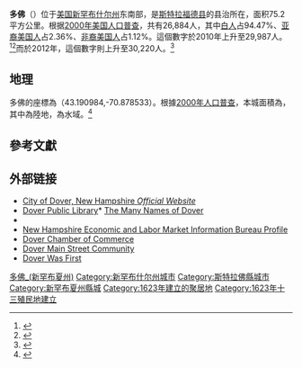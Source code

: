 {{Infobox settlement
|official_name = 多佛
|native_name = Dover
|settlement_type = [[城市|城市]]
|nickname = 加里森市<br>The Garrison City
|motto =
|image_skyline = Downtown Dover 52.JPG
|imagesize =
|image_caption =多佛市中心
|image_flag =
|image_seal = 
|image_map = Strafford-Dover-NH.png
|mapsize = 250px
|map_caption = 多佛在新罕布什尔州中的位置
|image_map1 =
|mapsize1 =
|map_caption1 =
|subdivision_type = [[世界地理索引|國家]]
|subdivision_name = [[美国|美国]]
|subdivision_type1 = [[美國州份|州]]
|subdivision_name1 = [[新罕布什尔州|新罕布什尔州]]
|subdivision_type2 = [[縣_(美國)|縣]]
|subdivision_name2 = [[斯特拉福德县_(新罕布什尔州)|斯特拉福德县]]
|government_type =
|leader_title = 城市經理
|leader_title1 = [[市長|市長]]
|leader_title2 = 市議會
|leader_name = 邁克·海卓亞
|leader_name1 = 迪安·特雷費森
|leader_name2 = 鮑勃·凱莉<br>凱瑟琳·切尼<br>邁克爾·卡高<br>威廉·加里森<br>多蘿西婭·胡珀<br>埃德·施普勒<br>邁克爾·維登<br>卡倫·韋斯頓
|established_title = 建立
|established_title2 = 成立鎮市政機關
|established_title3 = 重組為城市
|established_date = 1623年
|established_date2 = 1623年
|established_date3 = 1855年
|area_magnitude = 1 E9
|area_total_sq_mi = 
|area_total_km2 = 75.2
|area_land_sq_mi = 
|area_land_km2 = 69.2
|area_water_sq_mi = 
|area_water_km2 = 6.0
|area_water_percent = 7.96
|area_urban_sq_mi =
|area_urban_km2 =
|area_metro_sq_mi =
|area_metro_km2 =
|population_as_of = 2012估計
|population_note = 
|population_total = 30220
|population_metro =
|population_urban =
|population_density_km2 = 433.3
|population_density_sq_mi = 
|timezone = [[北美東部時區|北美東部時區]]
|utc_offset = -5
|timezone_DST = 北美東部時區
|utc_offset_DST = -4
|elevation_m = 15
|elevation_ft = 50
|website = {{URL|www.ci.dover.nh.us}}
|postal_code_type = [[美國郵政編碼|ZIP代碼]]
|postal_code = 03820-03822
|area_code = 603
|blank_name = [[聯邦信息處理標準|FIPS代碼]]
|blank_info = 33-18820
|blank1_name = [[地名信息系統|GNIS代碼]]
|blank1_info = 0866618
|footnotes =
}}

'''多佛'''（{{lang en|Dover}}）位于[[美国|美国]][[新罕布什尔州|新罕布什尔州]]东南部，是[[斯特拉福德县_(新罕布什尔州)|斯特拉福德县]]的县治所在{{GR|6}}，面积75.2平方公里。根据[[2000年美国人口普查|2000年美国人口普查]]，共有26,884人，其中[[白人|白人]]占94.47%、[[亚裔美国人|亚裔美国人]]占2.36%、[[非裔美国人|非裔美国人]]占1.12%。{{GR|2}}這個數字於2010年上升至29,987人。<ref>{{Cite web |url=http://factfinder2.census.gov/ |title=2010 census factfinder2 |accessdate=2013-08-08 |archive-date=2013-09-11 |archive-url=https://web.archive.org/web/20130911234518/http://factfinder2.census.gov/ |dead-url=no }}</ref><ref name="Census 2010">{{cite web| url=http://factfinder2.census.gov/bkmk/table/1.0/en/DEC/10_DP/G001/1600000US3318820| title=Geographic Identifiers: 2010 Demographic Profile Data (G001): Dover city, New Hampshire| publisher=U.S. Census Bureau, American Factfinder| accessdate=February 11, 2013}}</ref>而於2012年，這個數字則上升至30,220人。<ref>{{cite web| url=http://factfinder2.census.gov/bkmk/table/1.0/en/PEP/2012/PEPANNRES/0400000US33.16200| title= Annual Estimates of the Resident Population: April 1, 2010 to July 1, 2012 (PEPANNRES): New Hampshire Incorporated Places| publisher=U.S. Census Bureau, American Factfinder| accessdate=May 30, 2013}}</ref>

==地理==
多佛的座標為{{Coord|43|11|28|N|70|52|43|W|type:city}}（43.190984,-70.878533）。{{GR|1}}根據[[美國2000年人口普查|2000年人口普查]]，本城面積為{{convert|75.2|sqmi|sqkm|2}}，其中{{convert|69.2|sqmi|sqkm|2}}為陸地，{{convert|6.0|sqmi|sqkm|2}}為水域。<ref name ="Gazetteer files">{{cite web|title=US Gazetteer files 2010|url=http://www.census.gov/geo/www/gazetteer/files/Gaz_places_national.txt|publisher=[[美国普查局|美国普查局]]|accessdate=2013-01-25|archive-url=https://www.webcitation.org/699nOulzi?url=http://www.census.gov/geo/www/gazetteer/files/Gaz_places_national.txt|archive-date=2012-07-14|dead-url=yes}}</ref>

==參考文獻==
{{reflist|2}}

== 外部链接 ==
* [http://www.ci.dover.nh.us/ City of Dover, New Hampshire ''Official Website'']{{Wayback|url=http://www.ci.dover.nh.us/ |date=20110222182635 }}
* [http://www.dover.lib.nh.us/ Dover Public Library]* [https://web.archive.org/web/20050930220543/http://www.dover.lib.nh.us/DoverHistory/many_names_of_dover.htm The Many Names of Dover]
* {{Wayback|url=http://www.dover.lib.nh.us/ |date=20060116010502 }}
* [http://www.nh.gov/nhes/elmi/htmlprofiles/dover.html New Hampshire Economic and Labor Market Information Bureau Profile]{{Wayback|url=http://www.nh.gov/nhes/elmi/htmlprofiles/dover.html |date=20080501133841 }}
* [http://www.dovernh.org/ Dover Chamber of Commerce]{{Wayback|url=http://www.dovernh.org/ |date=20080509121445 }}
* [http://www.dovermainstreet.org/ Dover Main Street Community]{{Wayback|url=http://www.dovermainstreet.org/ |date=20080518105231 }}
* [https://web.archive.org/web/20080510090907/http://www.doverwasfirst.com/ Dover Was First]

{{DEFAULTSORT:Dover, New Hampshire}}
[[Category:多佛_(新罕布夏州)|]]
[[Category:新罕布什尔州城市|Category:新罕布什尔州城市]]
[[Category:斯特拉佛縣城市|Category:斯特拉佛縣城市]]
[[Category:新罕布夏州縣城|Category:新罕布夏州縣城]]
[[Category:1623年建立的聚居地|Category:1623年建立的聚居地]]
[[Category:1623年十三殖民地建立|Category:1623年十三殖民地建立]]